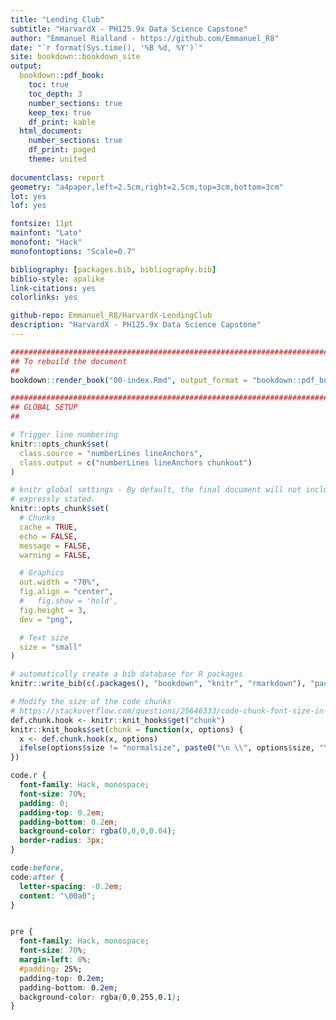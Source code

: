 ```yaml
--- 
title: "Lending Club"
subtitle: "HarvardX - PH125.9x Data Science Capstone"
author: "Emmanuel Rialland - https://github.com/Emmanuel_R8"
date: "`r format(Sys.time(), '%B %d, %Y')`"
site: bookdown::bookdown_site
output: 
  bookdown::pdf_book:
    toc: true
    toc_depth: 3
    number_sections: true
    keep_tex: true
    df_print: kable
  html_document: 
    number_sections: true
    df_print: paged
    theme: united
    
documentclass: report
geometry: "a4paper,left=2.5cm,right=2.5cm,top=3cm,bottom=3cm"
lot: yes
lof: yes

fontsize: 11pt
mainfont: "Lato"
monofont: "Hack"
monofontoptions: "Scale=0.7"

bibliography: [packages.bib, bibliography.bib]
biblio-style: apalike
link-citations: yes
colorlinks: yes

github-repo: Emmanuel_R8/HarvardX-LendingClub
description: "HarvardX - PH125.9x Data Science Capstone"
---
```


```r
###################################################################################################
## To rebuild the document
##
bookdown::render_book("00-index.Rmd", output_format = "bookdown::pdf_book")
```


```r
###################################################################################################
## GLOBAL SETUP
##

# Trigger line numbering
knitr::opts_chunk$set(
  class.source = "numberLines lineAnchors",
  class.output = c("numberLines lineAnchors chunkout")
)

# knitr global settings - By default, the final document will not include source code unless
# expressly stated.
knitr::opts_chunk$set(
  # Chunks
  cache = TRUE,
  echo = FALSE,
  message = FALSE,
  warning = FALSE,

  # Graphics
  out.width = "70%",
  fig.align = "center",
  #   fig.show = 'hold',
  fig.height = 3,
  dev = "png",

  # Text size
  size = "small"
)

# automatically create a bib database for R packages
knitr::write_bib(c(.packages(), "bookdown", "knitr", "rmarkdown"), "packages.bib")

# Modify the size of the code chunks
# https://stackoverflow.com/questions/25646333/code-chunk-font-size-in-rmarkdown-with-knitr-and-latex
def.chunk.hook <- knitr::knit_hooks$get("chunk")
knitr::knit_hooks$set(chunk = function(x, options) {
  x <- def.chunk.hook(x, options)
  ifelse(options$size != "normalsize", paste0("\n \\", options$size, "\n\n", x, "\n\n \\normalsize"), x)
})
```


```css
code.r {
  font-family: Hack, monospace;
  font-size: 70%;
  padding: 0;
  padding-top: 0.2em;
  padding-bottom: 0.2em;
  background-color: rgba(0,0,0,0.04);
  border-radius: 3px;
}

code:before,
code:after {
  letter-spacing: -0.2em;
  content: "\00a0";
}


pre {
  font-family: Hack, monospace;
  font-size: 70%;
  margin-left: 0%; 
  #padding: 25%;
  padding-top: 0.2em;
  padding-bottom: 0.2em;
  background-color: rgba(0,0,255,0.1);
}

```

